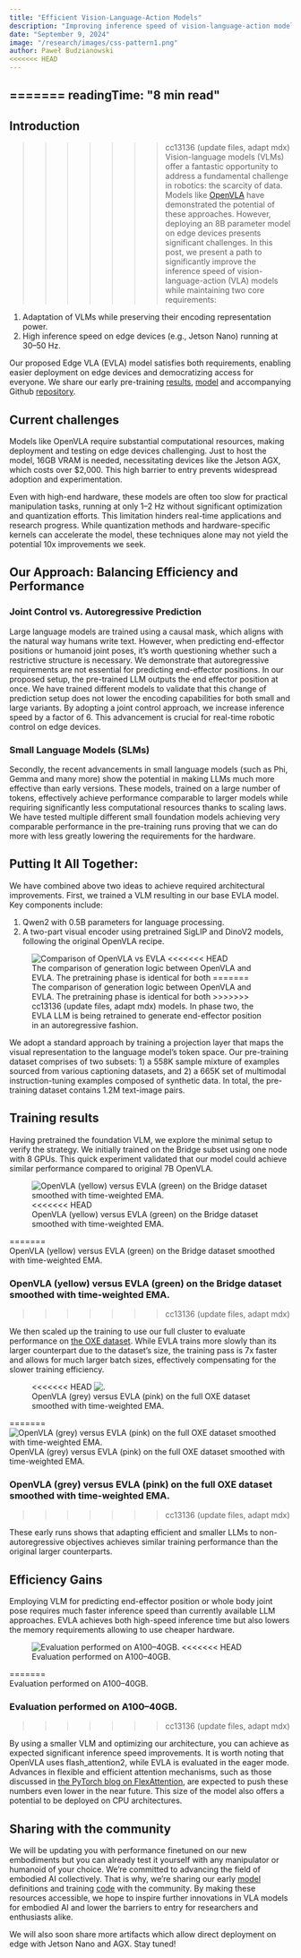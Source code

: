 ```yaml
---
title: "Efficient Vision-Language-Action Models"
description: "Improving inference speed of vision-language-action models for edge devices while preserving encoding power."
date: "September 9, 2024"
image: "/research/images/css-pattern1.png"
author: Paweł Budzianowski
<<<<<<< HEAD
---
```

=======
readingTime: "8 min read"
---



## Introduction

>>>>>>> cc13136 (update files, adapt mdx)
Vision-language models (VLMs) offer a fantastic opportunity to address a fundamental challenge in robotics: the scarcity of data. Models like [OpenVLA](https://openvla.github.io/) have demonstrated the potential of these approaches. However, deploying an 8B parameter model on edge devices presents significant challenges. In this post, we present a path to significantly improve the inference speed of vision-language-action (VLA) models while maintaining two core requirements:

1. Adaptation of VLMs while preserving their encoding representation power.
2. High inference speed on edge devices (e.g., Jetson Nano) running at 30–50 Hz.

Our proposed Edge VLA (EVLA) model satisfies both requirements, enabling easier deployment on edge devices and democratizing access for everyone. We share our early pre-training [results](https://kscale-public.s3.amazonaws.com/evla_09092024/report.pdf), [model](https://kscale-public.s3.amazonaws.com/evla_09092024/evla_09092024.tar.gz) and accompanying Github [repository](https://github.com/kscalelabs/evla).

## Current challenges

Models like OpenVLA require substantial computational resources, making deployment and testing on edge devices challenging. Just to host the model, 16GB VRAM is needed, necessitating devices like the Jetson AGX, which costs over $2,000. This high barrier to entry prevents widespread adoption and experimentation.

Even with high-end hardware, these models are often too slow for practical manipulation tasks, running at only 1–2 Hz without significant optimization and quantization efforts. This limitation hinders real-time applications and research progress.
While quantization methods and hardware-specific kernels can accelerate the model, these techniques alone may not yield the potential 10x improvements we seek.

## Our Approach: Balancing Efficiency and Performance

### Joint Control vs. Autoregressive Prediction

Large language models are trained using a causal mask, which aligns with the natural way humans write text. However, when predicting end-effector positions or humanoid joint poses, it’s worth questioning whether such a restrictive structure is necessary. We demonstrate that autoregressive requirements are not essential for predicting end-effector positions. In our proposed setup, the pre-trained LLM outputs the end effector position at once. We have trained different models to validate that this change of prediction setup does not lower the encoding capabilities for both small and large variants. By adopting a joint control approach, we increase inference speed by a factor of 6. This advancement is crucial for real-time robotic control on edge devices.

### Small Language Models (SLMs)

Secondly, the recent advancements in small language models (such as Phi, Gemma and many more) show the potential in making LLMs much more effective than early versions. These models, trained on a large number of tokens, effectively achieve performance comparable to larger models while requiring significantly less computational resources thanks to scaling laws. We have tested multiple different small foundation models achieving very comparable performance in the pre-training runs proving that we can do more with less greatly lowering the requirements for the hardware.

## Putting It All Together:

We have combined above two ideas to achieve required architectural improvements. First, we trained a VLM resulting in our base EVLA model. Key components include:

1. Qwen2 with 0.5B parameters for language processing.
2. A two-part visual encoder using pretrained SigLIP and DinoV2 models, following the original OpenVLA recipe.

<figure>
  <img src="/research/images/evla_architecture.webp" alt="Comparison of OpenVLA vs EVLA" style={{ marginBottom: "0.1rem" }} />
<<<<<<< HEAD
    <figcaption style={{ marginBottom: "1rem", textAlign: "center" }}> The comparison of generation logic between OpenVLA and EVLA. The pretraining phase is identical for both
=======
    <figcaption style={{ marginBottom: "1rem" }}> The comparison of generation logic between OpenVLA and EVLA. The pretraining phase is identical for both
>>>>>>> cc13136 (update files, adapt mdx)
models. In phase two, the EVLA LLM is being retrained to generate end-effector position in an autoregressive fashion.</figcaption>
</figure>

We adopt a standard approach by training a projection layer that maps the visual representation to the language model’s token space. Our pre-training dataset comprises of two subsets: 1) a 558K sample mixture of examples sourced from various captioning datasets, and 2) a 665K set of multimodal instruction-tuning examples composed of synthetic data. In total, the pre-training dataset contains 1.2M text-image pairs.

## Training results

Having pretrained the foundation VLM, we explore the minimal setup to verify the strategy. We initially trained on the Bridge subset using one node with 8 GPUs. This quick experiment validated that our model could achieve similar performance compared to original 7B OpenVLA.

<figure>
  <img src="/research/images/OpenVLA_vs_EVLA.webp" alt="OpenVLA (yellow) versus EVLA (green) on the Bridge dataset smoothed with time-weighted EMA." style={{ marginBottom: "0.1rem" }}/>
<<<<<<< HEAD
    <figcaption style={{ marginBottom: "1rem" , textAlign: "center" }}>OpenVLA (yellow) versus EVLA (green) on the Bridge dataset smoothed with time-weighted EMA.</figcaption>
</figure>
=======
    <figcaption style={{ marginBottom: "1rem" }}>OpenVLA (yellow) versus EVLA (green) on the Bridge dataset smoothed with time-weighted EMA.</figcaption>
</figure>


### OpenVLA (yellow) versus EVLA (green) on the Bridge dataset smoothed with time-weighted EMA.
>>>>>>> cc13136 (update files, adapt mdx)

We then scaled up the training to use our full cluster to evaluate performance on [the OXE dataset](https://robotics-transformer-x.github.io/). While EVLA trains more slowly than its larger counterpart due to the dataset’s size, the training pass is 7x faster and allows for much larger batch sizes, effectively compensating for the slower training efficiency.

<figure>
<<<<<<< HEAD
  <img src="/research/images/OpenVLA_vs_EVLA_OXE.webp" alt="." style={{ marginBottom: "0.1rem" }}/>
    <figcaption style={{ marginBottom: "1rem", textAlign: "center" }}>OpenVLA (grey) versus EVLA (pink) on the full OXE dataset smoothed with time-weighted EMA.</figcaption>
</figure>
=======
  <img src="/research/images/OpenVLA_vs_EVLA_OXE.webp" alt="OpenVLA (grey) versus EVLA (pink) on the full OXE dataset smoothed with time-weighted EMA." style={{ marginBottom: "0.1rem" }}/>
    <figcaption style={{ marginBottom: "1rem" }}>OpenVLA (grey) versus EVLA (pink) on the full OXE dataset smoothed with time-weighted EMA.</figcaption>
</figure>


### OpenVLA (grey) versus EVLA (pink) on the full OXE dataset smoothed with time-weighted EMA.
>>>>>>> cc13136 (update files, adapt mdx)

These early runs shows that adapting efficient and smaller LLMs to non-autoregressive objectives achieves similar training performance than the original larger counterparts.

## Efficiency Gains

Employing VLM for predicting end-effector position or whole body joint pose requires much faster inference speed than currently available LLM approaches. EVLA achieves both high-speed inference time but also lowers the memory requirements allowing to use cheaper hardware.

<figure>
  <img src="/research/images/Evaluation_ A100.webp" alt="Evaluation performed on A100–40GB."     style={{ marginBottom: "0.1rem", width: "600px" }} />
<<<<<<< HEAD
  <figcaption style={{ marginBottom: "1rem", textAlign: "center"  }}>Evaluation performed on A100–40GB.</figcaption>
</figure>
=======
  <figcaption style={{ marginBottom: "1rem" }}>Evaluation performed on A100–40GB.</figcaption>
</figure>

### Evaluation performed on A100–40GB.
>>>>>>> cc13136 (update files, adapt mdx)

By using a smaller VLM and optimizing our architecture, you can achieve as expected significant inference speed improvements. It is worth noting that OpenVLA uses flash_attention2, while EVLA is evaluated in the eager mode. Advances in flexible and efficient attention mechanisms, such as those discussed in [the PyTorch blog on FlexAttention](https://pytorch.org/blog/flexattention/), are expected to push these numbers even lower in the near future. This size of the model also offers a potential to be deployed on CPU architectures.

## Sharing with the community

We will be updating you with performance finetuned on our new embodiments but you can already test it yourself with any manipulator or humanoid of your choice. We’re committed to advancing the field of embodied AI collectively. That is why, we’re sharing our early [model](https://kscale-public.s3.amazonaws.com/evla_09092024/evla_09092024.tar.gz) definitions and training [code](https://github.com/kscalelabs/evla) with the community. By making these resources accessible, we hope to inspire further innovations in VLA models for embodied AI and lower the barriers to entry for researchers and enthusiasts alike.

We will also soon share more artifacts which allow direct deployment on edge with Jetson Nano and AGX. Stay tuned!
